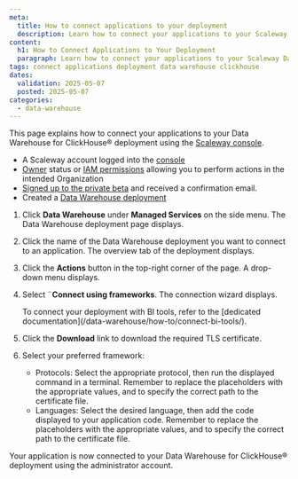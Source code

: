 ```yaml
---
meta:
  title: How to connect applications to your deployment
  description: Learn how to connect your applications to your Scaleway Data Warehouse for ClickHouse® deployment.
content:
  h1: How to Connect Applications to Your Deployment
  paragraph: Learn how to connect your applications to your Scaleway Data Warehouse for ClickHouse® deployment.
tags: connect applications deployment data warehouse clickhouse
dates:
  validation: 2025-05-07
  posted: 2025-05-07
categories:
  - data-warehouse
---
```


This page explains how to connect your applications to your Data Warehouse for ClickHouse® deployment using the [Scaleway console](https://console.scaleway.com).

<Macro id="requirements" />

- A Scaleway account logged into the [console](https://console.scaleway.com)
- [Owner](/iam/concepts/#owner) status or [IAM permissions](/iam/concepts/#permission) allowing you to perform actions in the intended Organization
- [Signed up to the private beta](https://www.scaleway.com/fr/betas/) and received a confirmation email.
- Created a [Data Warehouse deployment](/data-warehouse/how-to/create-deployment/)

1. Click **Data Warehouse** under **Managed Services** on the side menu. The Data Warehouse deployment page displays.

2. Click the name of the Data Warehouse deployment you want to connect to an application. The overview tab of the deployment displays.

3. Click the **Actions** button in the top-right corner of the page. A drop-down menu displays.

4. Select ¨**Connect using frameworks**. The connection wizard displays. 

    <Message type="note">
    To connect your deployment with BI tools, refer to the [dedicated documentation](/data-warehouse/how-to/connect-bi-tools/).
    </Message>

5. Click the **Download** link to download the required TLS certificate.

6. Select your preferred framework:
    - Protocols: Select the appropriate protocol, then run the displayed command in a terminal. Remember to replace the placeholders with the appropriate values, and to specify the correct path to the certificate file.
    - Languages: Select the desired language, then add the code displayed to your application code. Remember to replace the placeholders with the appropriate values, and to specify the correct path to the certificate file.

Your application is now connected to your Data Warehouse for ClickHouse® deployment using the administrator account.
